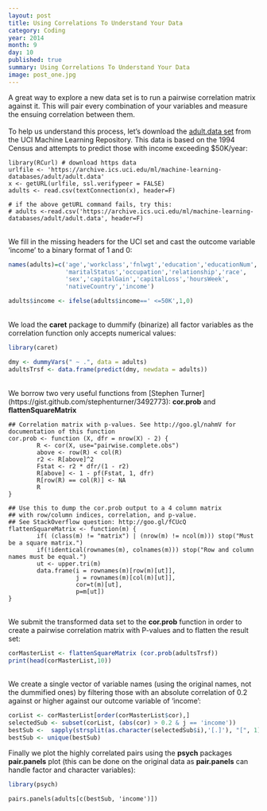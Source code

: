 ```yaml
---
layout: post
title: Using Correlations To Understand Your Data
category: Coding
year: 2014
month: 9
day: 10
published: true
summary: Using Correlations To Understand Your Data
image: post_one.jpg
---
```


A great way to explore a new data set is to run a pairwise correlation matrix against it. This will pair every combination of your variables and measure the ensuing correlation between them.
<BR><BR>
To help us understand this process, let's download the [adult.data set](https://archive.ics.uci.edu/ml/datasets/Adult) from the UCI Machine Learning Repository. This data is based on the 1994 Census and attempts to predict those with income exceeding $50K/year:
```{rcache=TRUE}
library(RCurl) # download https data
urlfile <- 'https://archive.ics.uci.edu/ml/machine-learning-databases/adult/adult.data'
x <- getURL(urlfile, ssl.verifypeer = FALSE)
adults <- read.csv(textConnection(x), header=F)

# if the above getURL command fails, try this:
# adults <-read.csv('https://archive.ics.uci.edu/ml/machine-learning-databases/adult/adult.data', header=F)
```
<BR>
We fill in the missing headers for the UCI set and cast the outcome variable 'income' to a binary format of 1 and 0:
```r
names(adults)=c('age','workclass','fnlwgt','education','educationNum',
                'maritalStatus','occupation','relationship','race',
                'sex','capitalGain','capitalLoss','hoursWeek',
                'nativeCountry','income')

adults$income <- ifelse(adults$income==' <=50K',1,0)
```
<BR>
We load the **caret** package to dummify (binarize) all factor variables as the correlation function only accepts numerical values:
```r
library(caret)
```
```r
dmy <- dummyVars(" ~ .", data = adults)
adultsTrsf <- data.frame(predict(dmy, newdata = adults))
```
<BR>
We borrow two very useful functions from [Stephen Turner] (https://gist.github.com/stephenturner/3492773): **cor.prob** and **flattenSquareMatrix**
```{recho=FALSE}
## Correlation matrix with p-values. See http://goo.gl/nahmV for documentation of this function
cor.prob <- function (X, dfr = nrow(X) - 2) {
        R <- cor(X, use="pairwise.complete.obs")
        above <- row(R) < col(R)
        r2 <- R[above]^2
        Fstat <- r2 * dfr/(1 - r2)
        R[above] <- 1 - pf(Fstat, 1, dfr)
        R[row(R) == col(R)] <- NA
        R
}
 
## Use this to dump the cor.prob output to a 4 column matrix
## with row/column indices, correlation, and p-value.
## See StackOverflow question: http://goo.gl/fCUcQ
flattenSquareMatrix <- function(m) {
        if( (class(m) != "matrix") | (nrow(m) != ncol(m))) stop("Must be a square matrix.")
        if(!identical(rownames(m), colnames(m))) stop("Row and column names must be equal.")
        ut <- upper.tri(m)
        data.frame(i = rownames(m)[row(m)[ut]],
                   j = rownames(m)[col(m)[ut]],
                   cor=t(m)[ut],
                   p=m[ut])
}
```
<BR>
We submit the transformed data set to the **cor.prob** function in order to create a pairwise correlation matrix with P-values and to flatten the result set:
```r
corMasterList <- flattenSquareMatrix (cor.prob(adultsTrsf))
print(head(corMasterList,10))
```
<BR>
We create a single vector of variable names (using the original names, not the dummified ones) by filtering those with an absolute correlation of 0.2 against or higher against our outcome variable of 'income':
```r
corList <- corMasterList[order(corMasterList$cor),]
selectedSub <- subset(corList, (abs(cor) > 0.2 & j == 'income'))
bestSub <-  sapply(strsplit(as.character(selectedSub$i),'[.]'), "[", 1)
bestSub <- unique(bestSub)
```
Finally we plot the highly correlated pairs using the **psych** packages **pair.panels** plot (this can be done on the original data as **pair.panels** can handle factor and character variables):
<BR>
```r
library(psych)
```

```{rfig.width=10}
pairs.panels(adults[c(bestSub, 'income')])
```
